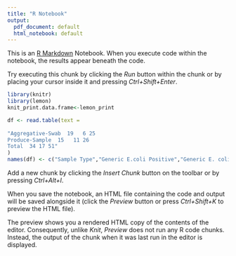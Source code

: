 ```yaml
---
title: "R Notebook"
output:
  pdf_document: default
  html_notebook: default
---
```


This is an [R Markdown](http://rmarkdown.rstudio.com) Notebook. When you execute code within the notebook, the results appear beneath the code. 

Try executing this chunk by clicking the *Run* button within the chunk or by placing your cursor inside it and pressing *Ctrl+Shift+Enter*. 

```r
library(knitr)
library(lemon)
knit_print.data.frame<-lemon_print
```

```r
df <- read.table(text = 
                   
"Aggregative-Swab  19   6 25
Produce-Sample  15   11 26
Total  34 17 51"
)
names(df) <- c("Sample Type","Generic E.coli Positive","Generic E. coli Negative", "Total")
```



Add a new chunk by clicking the *Insert Chunk* button on the toolbar or by pressing *Ctrl+Alt+I*.

When you save the notebook, an HTML file containing the code and output will be saved alongside it (click the *Preview* button or press *Ctrl+Shift+K* to preview the HTML file).

The preview shows you a rendered HTML copy of the contents of the editor. Consequently, unlike *Knit*, *Preview* does not run any R code chunks. Instead, the output of the chunk when it was last run in the editor is displayed.
